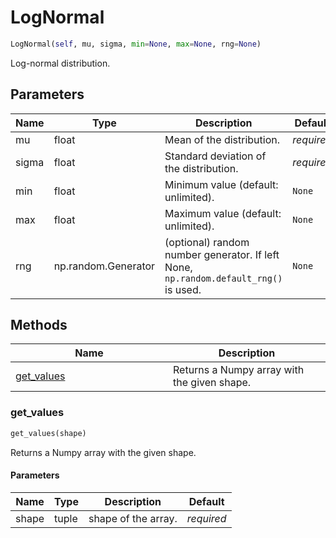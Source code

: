 # LogNormal { #ANNarchy.core.Random.LogNormal }

```python
LogNormal(self, mu, sigma, min=None, max=None, rng=None)
```

Log-normal distribution.

## Parameters {.doc-section .doc-section-parameters}

| Name   | Type                | Description                                                                          | Default    |
|--------|---------------------|--------------------------------------------------------------------------------------|------------|
| mu     | float               | Mean of the distribution.                                                            | _required_ |
| sigma  | float               | Standard deviation of the distribution.                                              | _required_ |
| min    | float               | Minimum value (default: unlimited).                                                  | `None`     |
| max    | float               | Maximum value (default: unlimited).                                                  | `None`     |
| rng    | np.random.Generator | (optional) random number generator. If left None, `np.random.default_rng()` is used. | `None`     |

## Methods

| Name | Description |
| --- | --- |
| [get_values](#ANNarchy.core.Random.LogNormal.get_values) | Returns a Numpy array with the given shape. |

### get_values { #ANNarchy.core.Random.LogNormal.get_values }

```python
get_values(shape)
```

Returns a Numpy array with the given shape.

#### Parameters {.doc-section .doc-section-parameters}

| Name   | Type   | Description         | Default    |
|--------|--------|---------------------|------------|
| shape  | tuple  | shape of the array. | _required_ |